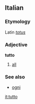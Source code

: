 ==Italian==
===Etymology===
Latin ''[[totus]]''
===Adjective===
'''tutto'''

# [[all]]

===See also===
*[[ogni]]

[[it:tutto]]